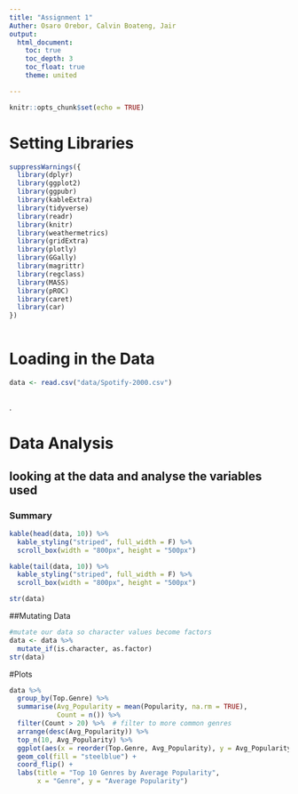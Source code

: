 ```yaml
---
title: "Assignment 1"
Auther: Osaro Orebor, Calvin Boateng, Jair 
output:
  html_document:
    toc: true
    toc_depth: 3
    toc_float: true
    theme: united

---
```


```r
knitr::opts_chunk$set(echo = TRUE)
```

# Setting Libraries

```r
suppressWarnings({
  library(dplyr)
  library(ggplot2)
  library(ggpubr)
  library(kableExtra)
  library(tidyverse)
  library(readr)
  library(knitr)
  library(weathermetrics)
  library(gridExtra)
  library(plotly)
  library(GGally)
  library(magrittr)
  library(regclass)
  library(MASS)
  library(pROC)
  library(caret)
  library(car)
})
```

```r
```
# Loading in the Data


```r
data <- read.csv("data/Spotify-2000.csv")



```
.

# Data Analysis 

## looking at the data and analyse the variables used


### Summary
```r
kable(head(data, 10)) %>% 
  kable_styling("striped", full_width = F) %>% 
  scroll_box(width = "800px", height = "500px")

kable(tail(data, 10)) %>% 
  kable_styling("striped", full_width = F) %>% 
  scroll_box(width = "800px", height = "500px")

str(data)
```

##Mutating Data

``` r
#mutate our data so character values become factors
data <- data %>%
  mutate_if(is.character, as.factor)
str(data)
```

#Plots

``` r
data %>%
  group_by(Top.Genre) %>%
  summarise(Avg_Popularity = mean(Popularity, na.rm = TRUE),
            Count = n()) %>%
  filter(Count > 20) %>%  # filter to more common genres
  arrange(desc(Avg_Popularity)) %>%
  top_n(10, Avg_Popularity) %>%
  ggplot(aes(x = reorder(Top.Genre, Avg_Popularity), y = Avg_Popularity)) +
  geom_col(fill = "steelblue") +
  coord_flip() +
  labs(title = "Top 10 Genres by Average Popularity",
       x = "Genre", y = "Average Popularity")

```

``` r

```

``` r

```

``` r

```

``` r

```

``` r

```

``` r

```